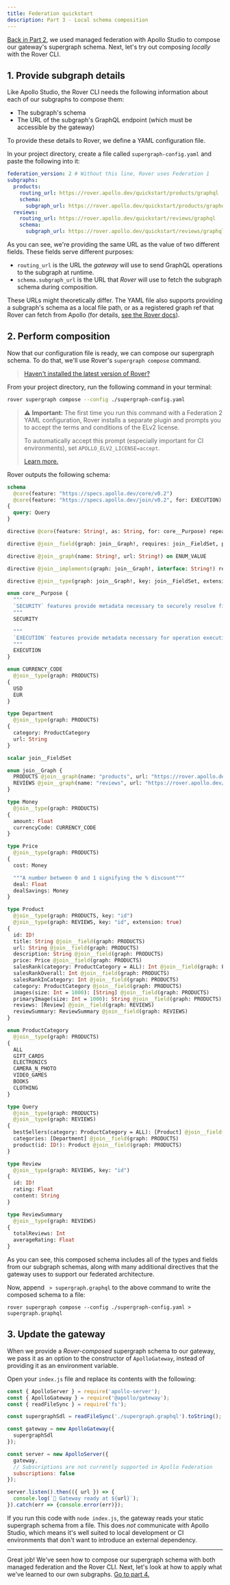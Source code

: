 ```yaml
---
title: Federation quickstart
description: Part 3 - Local schema composition
---
```


[Back in Part 2](./studio-composition/), we used managed federation with Apollo Studio to compose our gateway's supergraph schema. Next, let's try out composing _locally_ with the Rover CLI.

## 1. Provide subgraph details

Like Apollo Studio, the Rover CLI needs the following information about each of our subgraphs to compose them:

* The subgraph's schema
* The URL of the subgraph's GraphQL endpoint (which must be accessible by the gateway)

To provide these details to Rover, we define a YAML configuration file.

In your project directory, create a file called `supergraph-config.yaml` and paste the following into it:

```yaml title="supergraph-config.yaml"
federation_version: 2 # Without this line, Rover uses Federation 1
subgraphs:
  products:
    routing_url: https://rover.apollo.dev/quickstart/products/graphql
    schema:
      subgraph_url: https://rover.apollo.dev/quickstart/products/graphql
  reviews:
    routing_url: https://rover.apollo.dev/quickstart/reviews/graphql
    schema:
      subgraph_url: https://rover.apollo.dev/quickstart/reviews/graphql
```

As you can see, we're providing the same URL as the value of two different fields. These fields serve different purposes:

* `routing_url` is the URL the _gateway_ will use to send GraphQL operations to the subgraph at runtime.
* `schema.subgraph_url` is the URL that _Rover_ will use to fetch the subgraph schema during composition.

These URLs might theoretically differ. The YAML file also supports providing a subgraph's schema as a local file path, or as a registered graph ref that Rover can fetch from Apollo (for details, [see the Rover docs](https://www.apollographql.com/docs/rover/supergraphs/#composing-a-supergraph-schema)).

## 2. Perform composition

Now that our configuration file is ready, we can compose our supergraph schema. To do that, we'll use Rover's `supergraph compose` command.

> [Haven't installed the latest version of Rover?](./setup/#1-install-the-rover-cli)

From your project directory, run the following command in your terminal:

```bash
rover supergraph compose --config ./supergraph-config.yaml
```

> ⚠️ **Important:** The first time you run this command with a Federation 2 YAML configuration, Rover installs a separate plugin and prompts you to accept the terms and conditions of the ELv2 license.
>
> To automatically accept this prompt (especially important for CI environments), set `APOLLO_ELV2_LICENSE=accept`.
>
> [Learn more.](/resources/elastic-license-v2-faq/)

Rover outputs the following schema:

<ExpansionPanel title="Click to expand">

```graphql
schema
  @core(feature: "https://specs.apollo.dev/core/v0.2")
  @core(feature: "https://specs.apollo.dev/join/v0.2", for: EXECUTION)
{
  query: Query
}

directive @core(feature: String!, as: String, for: core__Purpose) repeatable on SCHEMA

directive @join__field(graph: join__Graph!, requires: join__FieldSet, provides: join__FieldSet, type: String, external: Boolean) repeatable on FIELD_DEFINITION | INPUT_FIELD_DEFINITION

directive @join__graph(name: String!, url: String!) on ENUM_VALUE

directive @join__implements(graph: join__Graph!, interface: String!) repeatable on OBJECT | INTERFACE

directive @join__type(graph: join__Graph!, key: join__FieldSet, extension: Boolean! = false) repeatable on OBJECT | INTERFACE | UNION | ENUM | INPUT_OBJECT | SCALAR

enum core__Purpose {
  """
  `SECURITY` features provide metadata necessary to securely resolve fields.
  """
  SECURITY

  """
  `EXECUTION` features provide metadata necessary for operation execution.
  """
  EXECUTION
}

enum CURRENCY_CODE
  @join__type(graph: PRODUCTS)
{
  USD
  EUR
}

type Department
  @join__type(graph: PRODUCTS)
{
  category: ProductCategory
  url: String
}

scalar join__FieldSet

enum join__Graph {
  PRODUCTS @join__graph(name: "products", url: "https://rover.apollo.dev/quickstart/products/graphql")
  REVIEWS @join__graph(name: "reviews", url: "https://rover.apollo.dev/quickstart/reviews/graphql")
}

type Money
  @join__type(graph: PRODUCTS)
{
  amount: Float
  currencyCode: CURRENCY_CODE
}

type Price
  @join__type(graph: PRODUCTS)
{
  cost: Money

  """A number between 0 and 1 signifying the % discount"""
  deal: Float
  dealSavings: Money
}

type Product
  @join__type(graph: PRODUCTS, key: "id")
  @join__type(graph: REVIEWS, key: "id", extension: true)
{
  id: ID!
  title: String @join__field(graph: PRODUCTS)
  url: String @join__field(graph: PRODUCTS)
  description: String @join__field(graph: PRODUCTS)
  price: Price @join__field(graph: PRODUCTS)
  salesRank(category: ProductCategory = ALL): Int @join__field(graph: PRODUCTS)
  salesRankOverall: Int @join__field(graph: PRODUCTS)
  salesRankInCategory: Int @join__field(graph: PRODUCTS)
  category: ProductCategory @join__field(graph: PRODUCTS)
  images(size: Int = 1000): [String] @join__field(graph: PRODUCTS)
  primaryImage(size: Int = 1000): String @join__field(graph: PRODUCTS)
  reviews: [Review] @join__field(graph: REVIEWS)
  reviewSummary: ReviewSummary @join__field(graph: REVIEWS)
}

enum ProductCategory
  @join__type(graph: PRODUCTS)
{
  ALL
  GIFT_CARDS
  ELECTRONICS
  CAMERA_N_PHOTO
  VIDEO_GAMES
  BOOKS
  CLOTHING
}

type Query
  @join__type(graph: PRODUCTS)
  @join__type(graph: REVIEWS)
{
  bestSellers(category: ProductCategory = ALL): [Product] @join__field(graph: PRODUCTS)
  categories: [Department] @join__field(graph: PRODUCTS)
  product(id: ID!): Product @join__field(graph: PRODUCTS)
}

type Review
  @join__type(graph: REVIEWS, key: "id")
{
  id: ID!
  rating: Float
  content: String
}

type ReviewSummary
  @join__type(graph: REVIEWS)
{
  totalReviews: Int
  averageRating: Float
}
```

</ExpansionPanel>

As you can see, this composed schema includes all of the types and fields from our subgraph schemas, along with many additional directives that the gateway uses to support our federated architecture.

Now, append ` > supergraph.graphql` to the above command to write the composed schema to a file:

```shell
rover supergraph compose --config ./supergraph-config.yaml > supergraph.graphql
```

## 3. Update the gateway

When we provide a _Rover-composed_ supergraph schema to our gateway, we pass it as an option to the constructor of `ApolloGateway`, instead of providing it as an environment variable.

Open your `index.js` file and replace its contents with the following:

```js title="index.js"
const { ApolloServer } = require('apollo-server');
const { ApolloGateway } = require('@apollo/gateway');
const { readFileSync } = require('fs');

const supergraphSdl = readFileSync('./supergraph.graphql').toString();

const gateway = new ApolloGateway({
  supergraphSdl
});

const server = new ApolloServer({
  gateway,
  // Subscriptions are not currently supported in Apollo Federation
  subscriptions: false
});

server.listen().then(({ url }) => {
  console.log(`🚀 Gateway ready at ${url}`);
}).catch(err => {console.error(err)});
```

If you run this code with `node index.js`, the gateway reads your static supergraph schema from a file. This does _not_ communicate with Apollo Studio, which means it's well suited to local development or CI environments that don't want to introduce an external dependency.

---

Great job! We've seen how to compose our supergraph schema with both managed federation and the Rover CLI. Next, let's look at how to apply what we've learned to our own subgraphs. [Go to part 4.](./local-subgraphs/)
